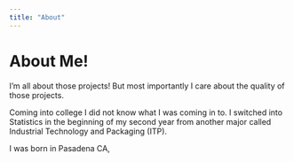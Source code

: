 ```yaml
---
title: "About"
---
```


# About Me!

I'm all about those projects! But most importantly I care about the quality of those projects.

Coming into college I did not know what I was coming in to. I switched into Statistics in the beginning of my second year from another major called Industrial Technology and Packaging (ITP).

I was born in Pasadena CA,

